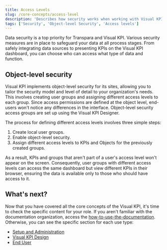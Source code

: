 ```yaml
---
title: Access Levels
slug: /core-concepts/access-level
description: 'Describes how security works when working with Visual KPI and presents the access levels concepts.'
tags: ['Security', 'Object-level Security', 'Access levels']
---
```


Data security is a top priority for Transpara and Visual KPI. Various security measures are in place to safeguard your data at all process stages. From safely integrating data sources to presenting KPIs on the Visual KPI dashboard, you can choose who can access what type of data and function.

## Object-level security

Visual KPI implements object-level security for its sites, allowing you to tailor the security model and level of detail to your organization's needs. This involves creating user groups and assigning different access levels to each group. Since access permissions are defined at the object level, end-users won't notice any differences in the interface. Object-level security access groups are set up using the Visual KPI Designer.

The process for defining different access levels involves three simple steps:

1. Create local user groups.
2. Enable object-level security.
3. Assign different access levels to KPIs and Objects for the previously created groups.

As a result, KPIs and groups that aren't part of a user's access level won't appear on the screen. Consequently, user groups with different access levels can access the same dashboard but view different KPIs in their browser, ensuring the data is available only to those who should have access to it.

## What's next?

Now that you have covered all the core concepts of the Visual KPI, it's time to check the specific content for your role. If you aren't familiar with the documentation organization, access the [how-to-use-the-documentation](/docs/how-to-use-the-documentation). Otherwise, you can see the specific section for each use type:

- [Setup and Administration](/setup-and-administration/overview.mdx)
- [Visual KPI Design](/visual-kpi-designer/overview)
- [End User](/end-user/overview.mdx)